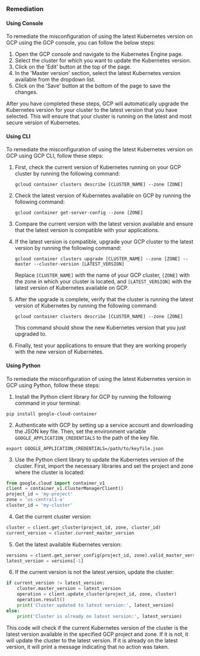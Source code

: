 ### Remediation

#### Using Console

To remediate the misconfiguration of using the latest Kubernetes version on GCP using the GCP console, you can follow the below steps:

1. Open the GCP console and navigate to the Kubernetes Engine page.
2. Select the cluster for which you want to update the Kubernetes version.
3. Click on the 'Edit' button at the top of the page.
4. In the 'Master version' section, select the latest Kubernetes version available from the dropdown list.
5. Click on the 'Save' button at the bottom of the page to save the changes.

After you have completed these steps, GCP will automatically upgrade the Kubernetes version for your cluster to the latest version that you have selected. This will ensure that your cluster is running on the latest and most secure version of Kubernetes.

#### Using CLI

To remediate the misconfiguration of using the latest Kubernetes version on GCP using GCP CLI, follow these steps:

1. First, check the current version of Kubernetes running on your GCP cluster by running the following command:

   ```
   gcloud container clusters describe [CLUSTER_NAME] --zone [ZONE]
   ```

2. Check the latest version of Kubernetes available on GCP by running the following command:

   ```
   gcloud container get-server-config --zone [ZONE]
   ```

3. Compare the current version with the latest version available and ensure that the latest version is compatible with your applications.

4. If the latest version is compatible, upgrade your GCP cluster to the latest version by running the following command:

   ```
   gcloud container clusters upgrade [CLUSTER_NAME] --zone [ZONE] --master --cluster-version [LATEST_VERSION]
   ```

   Replace `[CLUSTER_NAME]` with the name of your GCP cluster, `[ZONE]` with the zone in which your cluster is located, and `[LATEST_VERSION]` with the latest version of Kubernetes available on GCP.

5. After the upgrade is complete, verify that the cluster is running the latest version of Kubernetes by running the following command:

   ```
   gcloud container clusters describe [CLUSTER_NAME] --zone [ZONE]
   ```

   This command should show the new Kubernetes version that you just upgraded to.

6. Finally, test your applications to ensure that they are working properly with the new version of Kubernetes.

#### Using Python

To remediate the misconfiguration of using the latest Kubernetes version in GCP using Python, follow these steps:

1. Install the Python client library for GCP by running the following command in your terminal:

```
pip install google-cloud-container
```

2. Authenticate with GCP by setting up a service account and downloading the JSON key file. Then, set the environment variable `GOOGLE_APPLICATION_CREDENTIALS` to the path of the key file.

```
export GOOGLE_APPLICATION_CREDENTIALS=/path/to/keyfile.json
```

3. Use the Python client library to update the Kubernetes version of the cluster. First, import the necessary libraries and set the project and zone where the cluster is located:

```python
from google.cloud import container_v1
client = container_v1.ClusterManagerClient()
project_id = 'my-project'
zone = 'us-central1-a'
cluster_id = 'my-cluster'
```

4. Get the current cluster version:

```python
cluster = client.get_cluster(project_id, zone, cluster_id)
current_version = cluster.current_master_version
```

5. Get the latest available Kubernetes version:

```python
versions = client.get_server_config(project_id, zone).valid_master_versions
latest_version = versions[-1]
```

6. If the current version is not the latest version, update the cluster:

```python
if current_version != latest_version:
    cluster.master_version = latest_version
    operation = client.update_cluster(project_id, zone, cluster)
    operation.result()
    print('Cluster updated to latest version:', latest_version)
else:
    print('Cluster is already on latest version:', latest_version)
```

This code will check if the current Kubernetes version of the cluster is the latest version available in the specified GCP project and zone. If it is not, it will update the cluster to the latest version. If it is already on the latest version, it will print a message indicating that no action was taken.

